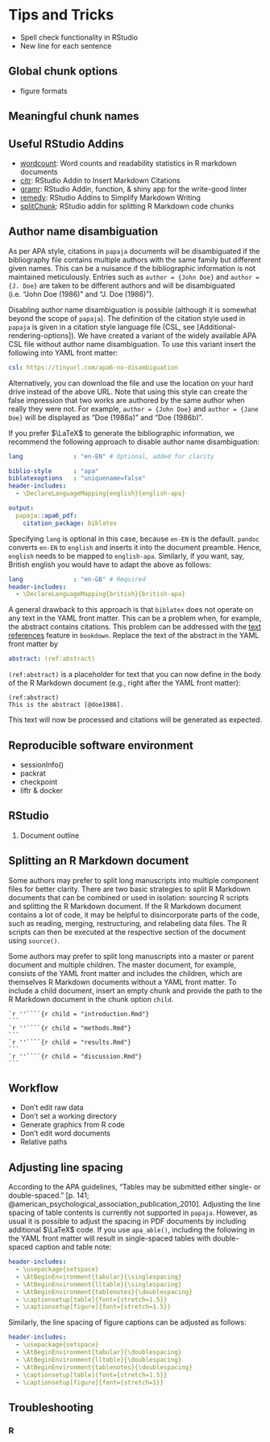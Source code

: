 # Tips and Tricks

- Spell check functionality in RStudio
- New line for each sentence

## Global chunk options

- figure formats

## Meaningful chunk names

## Useful RStudio Addins

- [wordcount](https://github.com/benmarwick/wordcountaddin): Word counts and readability statistics in R markdown documents
- [citr](https://github.com/crsh/citr): RStudio Addin to Insert Markdown Citations
- [gramr](https://github.com/ropenscilabs/gramr): RStudio Addin, function, & shiny app for the write-good linter
- [remedy](https://github.com/ThinkR-open/remedy): RStudio Addins to Simplify Markdown Writing
- [splitChunk](https://github.com/LudvigOlsen/splitChunk): RStudio addin for splitting R Markdown code chunks

## Author name disambiguation

As per APA style, citations in `papaja` documents will be disambiguated if the bibliography file contains multiple authors with the same family but different given names.
This can be a nuisance if the bibliographic information is not maintained meticulously.
Entries such as `author = {John Doe}` and `author = {J. Doe}` are taken to be different authors and will be disambiguated (i.e. "John Doe (1986)" and "J. Doe (1986)").

Disabling author name disambiguation is possible (although it is somewhat beyond the scope of `papaja`).
The definition of the citation style used in `papaja` is given in a citation style language file (CSL, see [Additional-rendering-options]).
We have created a variant of the widely available APA CSL file without author name disambiguation.
To use this variant insert the following into YAML front matter:

~~~yaml
csl: https://tinyurl.com/apa6-no-disambiguation
~~~

Alternatively, you can download the file and use the location on your hard drive instead of the above URL.
Note that using this style can create the false impression that two works are authored by the same author when really they were not.
For example, `author = {John Doe}` and `author = {Jane Doe}` will be displayed as "Doe (1986a)" and "Doe (1986b)".

If you prefer $\LaTeX$ to generate the bibliographic information, we recommend the following approach to disable author name disambiguation:

~~~yaml
lang              : "en-EN" # Optional, added for clarity

biblio-style      : "apa"
biblatexoptions   : "uniquename=false"
header-includes:
  - \DeclareLanguageMapping{english}{english-apa}

output:
  papaja::apa6_pdf:
    citation_package: biblatex
~~~

Specifying `lang` is optional in this case, because `en-EN` is the default.
`pandoc` converts `en-EN` to `english` and inserts it into the document preamble.
Hence, `english` needs to be mapped to `english-apa`.
Similarly, if you want, say, British english you would have to adapt the above as follows:

~~~yaml
lang              : "en-GB" # Required
header-includes:
  - \DeclareLanguageMapping{british}{british-apa}
~~~

A general drawback to this approach is that `biblatex` does not operate on any text in the YAML front matter.
This can be a problem when, for example, the abstract contains citations.
This problem can be addressed with the [text references](https://bookdown.org/yihui/bookdown/markdown-extensions-by-bookdown.html#text-references) feature in `bookdown`.
Replace the text of the abstract in the YAML front matter by

~~~yaml
abstract: (ref:abstract)
~~~

`(ref:abstract)` is a placeholder for text that you can now define in the body of the R Markdown document (e.g., right after the YAML front matter):

~~~
(ref:abstract)
This is the abstract [@doe1986].
~~~

This text will now be processed and citations will be generated as expected.


## Reproducible software environment

- sessionInfo()
- packrat
- checkpoint
- liftr & docker

## RStudio

1. Document outline


<!-- If you discover an error in a data file, never modify it directly, but instead write code to correct the value. Explain why you made the fix. -->

<!-- Before you finish for the day, make sure you can knit the notebook (if you’re using caching, make sure to clear the caches). That will let you fix any problems while the code is still fresh in your mind. -->


## Splitting an R Markdown document

Some authors may prefer to split long manuscripts into multiple component files for better clarity.
There are two basic strategies to split R Markdown documents that can be combined or used in isolation: sourcing R scripts and splitting the R Markdown document.
If the R Markdown document contains a lot of code, it may be helpful to disincorporate parts of the code, such as reading, merging, restructuring, and relabeling data files.
The R scripts can then be executed at the respective section of the document using `source()`.

Some authors may prefer to split long manuscripts into a master or parent document and multiple children.
The master document, for example, consists of the YAML front matter and includes the children, which are themselves R Markdown documents without a YAML front matter.
To include a child document, insert an empty chunk and provide the path to the R Markdown document in the chunk option `child`.
    
    `r ''````{r child = "introduction.Rmd"}
    ```
    `r ''````{r child = "methods.Rmd"}
    ```
    `r ''````{r child = "results.Rmd"}
    ```
    `r ''````{r child = "discussion.Rmd"}
    ```



## Workflow

- Don't edit raw data
- Don't set a working directory
- Generate graphics from R code
- Don't edit word documents
- Relative paths


## Adjusting line spacing

According to the APA guidelines, "Tables may be submitted either single- or double-spaced." [p. 141; @american_psychological_association_publication_2010].
Adjusting the line spacing of table contents is currently not supported in `papaja`.
However, as usual it is possible to adjust the spacing in PDF documents by including additional $\LaTeX$ code.
If you use `apa_able()`, including the following in the YAML front matter will result in single-spaced tables with double-spaced caption and table note:

```yaml
header-includes:
  - \usepackage{setspace}
  - \AtBeginEnvironment{tabular}{\singlespacing}
  - \AtBeginEnvironment{lltable}{\singlespacing}
  - \AtBeginEnvironment{tablenotes}{\doublespacing}
  - \captionsetup[table]{font={stretch=1.5}}
  - \captionsetup[figure]{font={stretch=1.5}}
```

Similarly, the line spacing of figure captions can be adjusted as follows:

```yaml
header-includes:
  - \usepackage{setspace}
  - \AtBeginEnvironment{tabular}{\doublespacing}
  - \AtBeginEnvironment{lltable}{\doublespacing}
  - \AtBeginEnvironment{tablenotes}{\doublespacing}
  - \captionsetup[table]{font={stretch=1.5}}
  - \captionsetup[figure]{font={stretch=1}}
```


## Troubleshooting

### R

<!-- Copy and paste from R4DS -->
<!-- Troubleshooting R Markdown documents can be challenging because you are no longer in an interactive R environment, and you will need to learn some new tricks. The first thing you should always try is to recreate the problem in an interactive session. Restart R, then “Run all chunks” (either from Code menu, under Run region), or with the keyboard shortcut Ctrl + Alt + R. If you’re lucky, that will recreate the problem, and you can figure out what’s going on interactively. -->

<!-- If that doesn’t help, there must be something different between your interactive environment and the R markdown environment. You’re going to need to systematically explore the options. The most common difference is the working directory: the working directory of an R Markdown is the directory in which it lives. Check the working directory is what you expect by including getwd() in a chunk. -->

<!-- Next, brainstorm all the things that might cause the bug. You’ll need to systematically check that they’re the same in your R session and your R markdown session. The easiest way to do that is to set error = TRUE on the chunk causing the problem, then use print() and str() to check that settings are as you expect. -->


